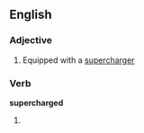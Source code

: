 ==English==

===Adjective===
{{en-adj|-}}

# Equipped with a [[supercharger]]

===Verb===
'''supercharged'''

# {{past of|[[supercharge]]}}